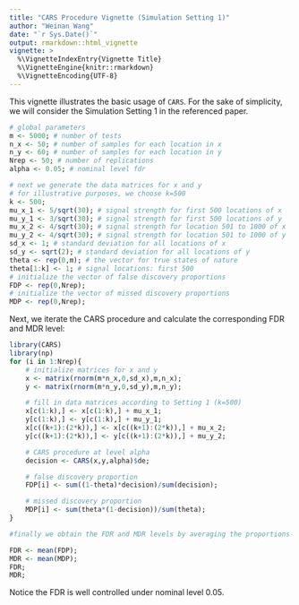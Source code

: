 ```yaml
---
title: "CARS Procedure Vignette (Simulation Setting 1)"
author: "Weinan Wang"
date: "`r Sys.Date()`"
output: rmarkdown::html_vignette
vignette: >
  %\VignetteIndexEntry{Vignette Title}
  %\VignetteEngine{knitr::rmarkdown}
  %\VignetteEncoding{UTF-8}
---
```


This vignette illustrates the basic usage of `CARS`. For the sake of simplicity, we will consider the Simulation Setting 1 in the referenced paper.

```r
# global parameters
m <- 5000; # number of tests
n_x <- 50; # number of samples for each location in x
n_y <- 60; # number of samples for each location in y
Nrep <- 50; # number of replications
alpha <- 0.05; # nominal level fdr

# next we generate the data matrices for x and y
# for illustrative purposes, we choose k=500
k <- 500;
mu_x_1 <- 5/sqrt(30); # signal strength for first 500 locations of x
mu_y_1 <- 3/sqrt(30); # signal strength for first 500 locations of y
mu_x_2 <- 4/sqrt(30); # signal strength for location 501 to 1000 of x
mu_y_2 <- 4/sqrt(30); # signal strength for location 501 to 1000 of y
sd_x <- 1; # standard deviation for all locations of x
sd_y <- sqrt(2); # standard deviation for all locations of y
theta <- rep(0,m); # the vector for true states of nature
theta[1:k] <- 1; # signal locations: first 500
# initialize the vector of false discovery proportions
FDP <- rep(0,Nrep);
# initialize the vector of missed discovery proportions
MDP <- rep(0,Nrep);
```

Next, we iterate the CARS procedure and calculate the corresponding FDR and MDR level:

```r
library(CARS)
library(np)
for (i in 1:Nrep){
	# initialize matrices for x and y
	x <- matrix(rnorm(m*n_x,0,sd_x),m,n_x);
	y <- matrix(rnorm(m*n_y,0,sd_y),m,n_y);

	# fill in data matrices according to Setting 1 (k=500)
	x[c(1:k),] <- x[c(1:k),] + mu_x_1;
	y[c(1:k),] <- y[c(1:k),] + mu_y_1;
	x[c((k+1):(2*k)),] <- x[c((k+1):(2*k)),] + mu_x_2;
	y[c((k+1):(2*k)),] <- y[c((k+1):(2*k)),] + mu_y_2;

	# CARS procedure at level alpha
	decision <- CARS(x,y,alpha)$de;

	# false discovery proportion
	FDP[i] <- sum((1-theta)*decision)/sum(decision);

	# missed discovery proportion
	MDP[i] <- sum(theta*(1-decision))/sum(theta);
}

#finally we obtain the FDR and MDR levels by averaging the proportions over Nrep=50 replications

FDR <- mean(FDP);
MDR <- mean(MDP);
FDR;
MDR;
```
Notice the FDR is well controlled under nominal level 0.05.



